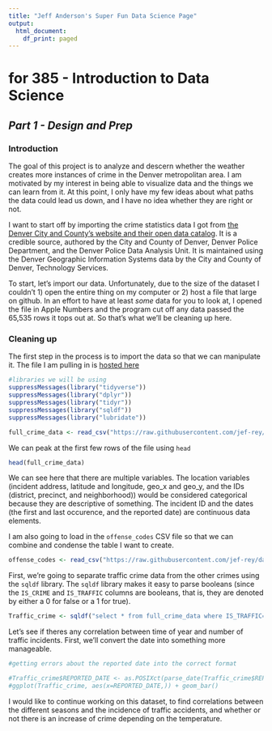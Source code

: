```yaml
---
title: "Jeff Anderson's Super Fun Data Science Page"
output:
  html_document:
    df_print: paged
---
```


# for 385 - Introduction to Data Science
## *Part 1 - Design and Prep*

### Introduction
The goal of this project is to analyze and descern whether the weather creates more instances of crime in the Denver metropolitan area. 
I am motivated by my interest in being able to visualize data and the things we can learn from it. At this point, I only have my few ideas about what paths the data could lead us down, and I have no idea whether they are right or not. 

I want to start off by importing the crime statistics data I got from [the Denver City and County's website and their open data catalog](https://www.denvergov.org/opendata/dataset/city-and-county-of-denver-crime). It is a credible source, authored by the City and County of Denver, Denver Police Department, and the Denver Police Data Analysis Unit. It is maintained using the Denver Geographic Information Systems data by the City and County of Denver, Technology Services. 

To start, let's import our data.
Unfortunately, due to the size of the dataset I couldn't 1) open the entire thing on my computer or 2) host a file that large on github. In an effort to have at least *some* data for you to look at, I opened the file in Apple Numbers and the program cut off any data passed the 65,535 rows it tops out at. So that's what we'll be cleaning up here. 

### Cleaning up

The first step in the process is to import the data so that we can manipulate it. The file I am pulling in is [hosted here](https://github.com/jef-rey/data-sci)
```r
#libraries we will be using 
suppressMessages(library("tidyverse"))
suppressMessages(library("dplyr"))
suppressMessages(library("tidyr"))
suppressMessages(library("sqldf"))
suppressMessages(library("lubridate"))

full_crime_data <- read_csv("https://raw.githubusercontent.com/jef-rey/data-sci/master/denver_crime_CSV.csv")

```

We can peak at the first few rows of the file using `head`
```r
head(full_crime_data)
```
We can see here that there are multiple variables. The location variables (incident address, latitude and longitude, geo_x and geo_y, and the IDs (district, precinct, and neighborhood)) would be considered categorical because they are descriptive of something. The incident ID and the dates (the first and last occurence, and the reported date) are continuous data elements. 


I am also going to load in the `offense_codes` CSV file so that we can combine and condense the table I want to create.
```r
offense_codes <- read_csv("https://raw.githubusercontent.com/jef-rey/data-sci/master/offense_codes.csv")

```

First, we're going to separate traffic crime data from the other crimes using the `sqldf` library. The `sqldf` library makes it easy to parse booleans (since the `IS_CRIME` and `IS_TRAFFIC` columns are booleans, that is, they are denoted by either a 0 for false or a 1 for true). 
```r
Traffic_crime <- sqldf("select * from full_crime_data where IS_TRAFFIC=1")
```


Let's see if theres any correlation between time of year and number of traffic incidents.
First, we'll convert the date into something more manageable.
```r
#getting errors about the reported date into the correct format

#Traffic_crime$REPORTED_DATE <- as.POSIXct(parse_date(Traffic_crime$REPORTED_DATE, format = "%m/%d/%Y %h%M"))
#ggplot(Traffic_crime, aes(x=REPORTED_DATE,)) + geom_bar()
```


I would like to continue working on this dataset, to find correlations between the different seasons and the incidence of traffic accidents, and whether or not there is an increase of crime depending on the temperature.